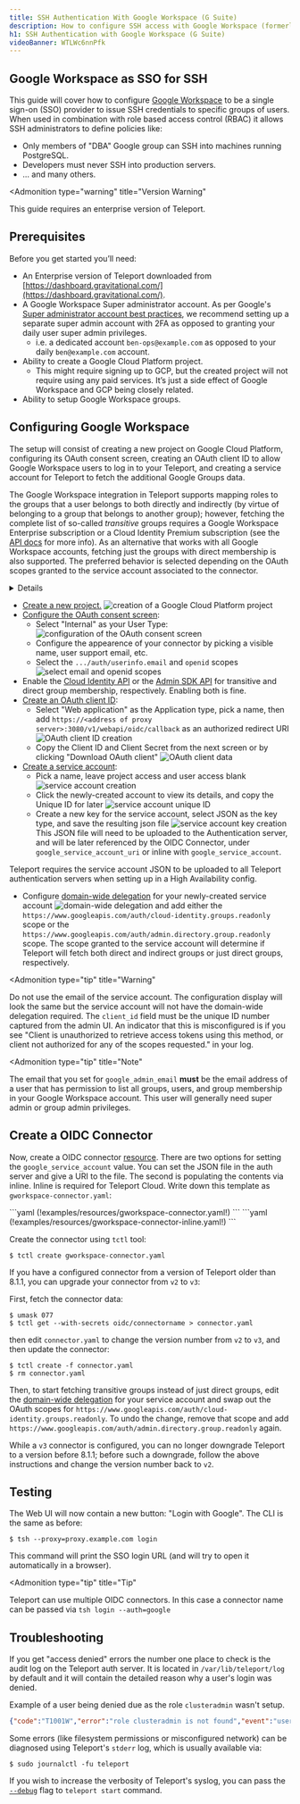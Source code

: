 ```yaml
---
title: SSH Authentication With Google Workspace (G Suite)
description: How to configure SSH access with Google Workspace (formerly known as G Suite) using Teleport
h1: SSH Authentication with Google Workspace (G Suite)
videoBanner: WTLWc6nnPfk
---
```


## Google Workspace as SSO for SSH

This guide will cover how to configure [Google Workspace](https://workspace.google.com/) to be a
single sign-on (SSO) provider to issue SSH credentials to specific groups of users.
When used in combination with role based access control (RBAC) it allows SSH administrators
to define policies like:

- Only members of "DBA" Google group can SSH into machines running PostgreSQL.
- Developers must never SSH into production servers.
- ... and many others.

<Admonition
  type="warning"
  title="Version Warning"
>
  This guide requires an enterprise version of Teleport.
</Admonition>

## Prerequisites

Before you get started you’ll need:

- An Enterprise version of Teleport downloaded from [https://dashboard.gravitational.com/](https://dashboard.gravitational.com/).
- A Google Workspace Super administrator account. As per Google's [Super administrator account best practices](https://cloud.google.com/resource-manager/docs/super-admin-best-practices), we recommend setting up a separate super admin account with 2FA as opposed to granting your daily user super admin privileges.
  - i.e. a dedicated account `ben-ops@example.com` as opposed to your daily `ben@example.com` account.
- Ability to create a Google Cloud Platform project.
  - This might require signing up to GCP, but the created project will not require using any paid services. It’s just a side effect of Google Workspace and GCP being closely related.
- Ability to setup Google Workspace groups.

## Configuring Google Workspace

The setup will consist of creating a new project on Google Cloud Platform,
configuring its OAuth consent screen, creating an OAuth client ID to allow
Google Workspace users to log in to your Teleport, and creating a service
account for Teleport to fetch the additional Google Groups data.

The Google Workspace integration in Teleport supports mapping roles to the
groups that a user belongs to both directly and indirectly (by virtue of
belonging to a group that belongs to another group); however, fetching the
complete list of so-called *transitive* groups requires a Google Workspace
Enterprise subscription or a Cloud Identity Premium subscription (see the [API
docs](https://cloud.google.com/identity/docs/reference/rest/v1/groups.memberships/searchTransitiveGroups)
for more info). As an alternative that works with all Google Workspace accounts,
fetching just the groups with direct membership is also supported. The preferred
behavior is selected depending on the OAuth scopes granted to the service
account associated to the connector.

<Details title="Version Warning: Before 8.1.1" opened={false}>

Teleport versions prior to 8.1.1 only support fetching groups with direct
membership with the
`https://www.googleapis.com/auth/admin.directory.group.readonly` scope;
furthermore, the list of groups is filtered by domain name; any group registered
on a different domain or subdomain than the user's will be ignored. To avoid
unexpected changes in how access is granted to users for preexisting SSO
connectors, this behavior will persist even after upgrading, until the `version`
field of the [connector resource](#create-a-oidc-connector) is changed from `v2`
to `v3`.

</Details>

- [Create a new project.](https://console.cloud.google.com/projectselector2/apis/dashboard)
  ![creation of a Google Cloud Platform project](../../../img/googleoidc/new-project.png)
- [Configure the OAuth consent screen](https://console.cloud.google.com/apis/credentials/consent):
  - Select "Internal" as your User Type:
    ![configuration of the OAuth consent screen](../../../img/googleoidc/consent-screen-1.png)
  - Configure the appearence of your connector by picking a visible name, user support email, etc.
  - Select the `.../auth/userinfo.email` and `openid` scopes
    ![select email and openid scopes](../../../img/googleoidc/consent-screen-2.png)
- Enable the [Cloud Identity API](https://console.cloud.google.com/apis/library/cloudidentity.googleapis.com) or the [Admin SDK API](https://console.cloud.google.com/apis/library/admin.googleapis.com) for transitive and direct group membership, respectively. Enabling both is fine.
- [Create an OAuth client ID](https://console.cloud.google.com/apis/credentials/oauthclient):
  - Select "Web application" as the Application type, pick a name, then add `https://<address of proxy server>:3080/v1/webapi/oidc/callback` as an authorized redirect URI
    ![OAuth client ID creation](../../../img/googleoidc/clientid-creation.png)
  - Copy the Client ID and Client Secret from the next screen or by clicking "Download OAuth client"
    ![OAuth client data](../../../img/googleoidc/clientid-data.png)
- [Create a service account](https://console.cloud.google.com/iam-admin/serviceaccounts/create):
  - Pick a name, leave project access and user access blank
    ![service account creation](../../../img/googleoidc/serviceacct-creation.png)
  - Click the newly-created account to view its details, and copy the Unique ID for later
    ![service account unique ID](../../../img/googleoidc/serviceacct-uniqueid.png)
  - Create a new key for the service account, select JSON as the key type, and save the resulting json file
    ![service account key creation](../../../img/googleoidc/serviceacct-key.png)
    This JSON file will need to be uploaded to the Authentication server, and will be later referenced by
    the OIDC Connector, under `google_service_account_uri` or inline with `google_service_account`.

<Admonition type="note">
  Teleport requires the service account JSON to be uploaded to all Teleport authentication servers when setting
  up in a High Availability config.
</Admonition>

- Configure [domain-wide delegation](https://admin.google.com/ac/owl/domainwidedelegation) for your newly-created service account
  ![domain-wide delegation](../../../img/googleoidc/domainwidedelegation.png)
  and add either the
  `https://www.googleapis.com/auth/cloud-identity.groups.readonly` scope or the
  `https://www.googleapis.com/auth/admin.directory.group.readonly` scope. The
  scope granted to the service account will determine if Teleport will fetch
  both direct and indirect groups or just direct groups, respectively.

<Admonition
  type="tip"
  title="Warning"
>
  Do not use the email of the service account. The configuration display will look the same but the service account will not have the domain-wide delegation required. The `client_id` field must be the unique ID number captured from the admin UI. An indicator that this is misconfigured is if you see "Client is unauthorized to retrieve access tokens using this method, or client not authorized for any of the scopes requested." in your log.
</Admonition>

<Admonition
  type="tip"
  title="Note"
>
  The email that you set for `google_admin_email` **must** be the email address of a user that has permission to list all groups, users, and group membership in your Google Workspace account. This user will generally need super admin or group admin privileges.
</Admonition>

## Create a OIDC Connector

Now, create a OIDC connector [resource](../../setup/reference/resources.mdx).
There are two options for setting the `google_service_account` value.  You can set the JSON file in the auth server and give a URI to the file.
The second is populating the contents via inline.  Inline is required for Teleport Cloud.
Write down this template as `gworkspace-connector.yaml`:



<Tabs>
  <TabItem label="Google Service Account via URI">
    ```yaml
    (!examples/resources/gworkspace-connector.yaml!)
    ```
  </TabItem>

  <TabItem label="Google Service Account via inline (required for Teleport Cloud)">
    ```yaml
    (!examples/resources/gworkspace-connector-inline.yaml!)
    ```
  </TabItem>
</Tabs>


Create the connector using `tctl` tool:

```bsh
$ tctl create gworkspace-connector.yaml
```

If you have a configured connector from a version of Teleport older than 8.1.1, you can upgrade your connector from `v2` to `v3`:

First, fetch the connector data:
```bsh
$ umask 077
$ tctl get --with-secrets oidc/connectorname > connector.yaml
```

then edit `connector.yaml` to change the version number from `v2` to `v3`, and then update the connector:

```bsh
$ tctl create -f connector.yaml
$ rm connector.yaml
```

Then, to start fetching transitive groups instead of just direct groups, edit
the [domain-wide
delegation](https://admin.google.com/ac/owl/domainwidedelegation) for your
service account and swap out the OAuth scopes for
`https://www.googleapis.com/auth/cloud-identity.groups.readonly`. To undo the
change, remove that scope and add
`https://www.googleapis.com/auth/admin.directory.group.readonly` again.

While a `v3` connector is configured, you can no longer downgrade Teleport to a
version before 8.1.1; before such a downgrade, follow the above instructions and
change the version number back to `v2`.

## Testing

The Web UI will now contain a new button: "Login with Google". The CLI is
the same as before:

```bsh
$ tsh --proxy=proxy.example.com login
```

This command will print the SSO login URL (and will try to open it
automatically in a browser).

<Admonition
  type="tip"
  title="Tip"
>
  Teleport can use multiple OIDC connectors. In this case a connector name
  can be passed via `tsh login --auth=google`
</Admonition>

## Troubleshooting

If you get "access denied" errors the number one place to check is the audit
log on the Teleport auth server. It is located in `/var/lib/teleport/log` by
default and it will contain the detailed reason why a user's login was denied.

Example of a user being denied due as the role `clusteradmin` wasn't setup.

```json
{"code":"T1001W","error":"role clusteradmin is not found","event":"user.login","method":"oidc","success":false,"time":"2019-06-15T19:38:07Z","uid":"cd9e45d0-b68c-43c3-87cf-73c4e0ec37e9"}
```

Some errors (like filesystem permissions or misconfigured network) can be
diagnosed using Teleport's `stderr` log, which is usually available via:

```bsh
$ sudo journalctl -fu teleport
```

If you wish to increase the verbosity of Teleport's syslog, you can pass the
[`--debug`](../../setup/reference/cli.mdx#teleport-start) flag to `teleport start` command.
